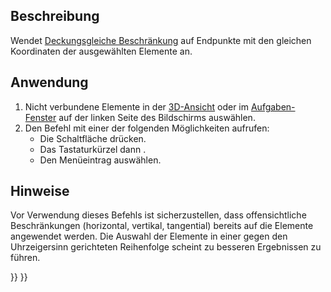 <languages/>

{{Docnav/de
|
|
|[[Sketcher_Workbench/de|Sketcher]]
|IconL=
|IconR=
|IconC=Workbench_Sketcher.svg
}}

{{VeryImportantMessage|Dieses Werkzeug ist veraltet, und ist in zukünftigen Versionen nicht mehr enthalten {{VersionPlus/de|0.21}}. Stattdessen kann [[Sketcher_ValidateSketch/de|Sketcher SkizzeÜberprüfen]] verwendet werden.}}

{{GuiCommand/de
|Name=Sketcher ConnectLines
|Name/de=Sketcher LinienVerbinden
|MenuLocation=Skizze → Skizzen-Werkzeuge → Kanten verbinden
|Workbenches=[[Sketcher_Workbench/de|Sketcher]]
|Shortcut={{KEY|Z}} {{KEY|J}}
|Version=0.15
|SeeAlso=[[Sketcher_ConstrainCoincident/de|Sketcher KoinzidenzFestlegen]]
}}

<span id="Description"></span>
==Beschreibung==

Wendet [[Sketcher_ConstrainCoincident/de|Deckungsgleiche Beschränkung]] auf Endpunkte mit den gleichen Koordinaten der ausgewählten Elemente an.

<span id="Usage"></span>
==Anwendung==

# Nicht verbundene Elemente in der [[3D_View/de|3D-Ansicht]] oder im [[Task_Panel/de|Aufgaben-Fenster]] auf der linken Seite des Bildschirms auswählen.
# Den Befehl mit einer der folgenden Möglichkeiten aufrufen:
#* Die Schaltfläche {{Button|[[File:Sketcher_ConnectLines.svg|16px]][[Sketcher_ConnectLines/de|Linien verbinden]]}} drücken.
#* Das Tastaturkürzel {{KEY|Z}} dann {{KEY|J}}.
#* Den Menüeintrag {{MenuCommand|Skizze→ Skizzen-Werkzeuge → [[File:Sketcher_ConnectLines.svg|16px]] Linien verbinden}} auswählen.

<span id="Notes"></span>
==Hinweise==

Vor Verwendung dieses Befehls ist sicherzustellen, dass offensichtliche Beschränkungen (horizontal, vertikal, tangential) bereits auf die Elemente angewendet werden.
Die Auswahl der Elemente in einer gegen den Uhrzeigersinn gerichteten Reihenfolge scheint zu besseren Ergebnissen zu führen.


{{Docnav/de
|
|
|[[Sketcher_Workbench/de|Sketcher]]
|IconL=
|IconR=
|IconC=Workbench_Sketcher.svg
}}

{{Sketcher_Tools_navi{{#translation:}}}}
{{Userdocnavi{{#translation:}}}}